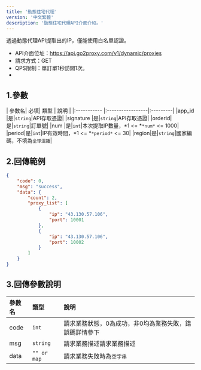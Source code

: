 ```yaml
---
title: '動態住宅代理'
version: '中文繁體'
description: '動態住宅代理API介面介紹。'
---
```


<Note>透過動態代理API提取出的IP，僅能使用白名單認證。</Note>

- API介面位址：https://api.go2proxy.com/v1/dynamic/proxies
- 請求方式：GET
- QPS限制：單訂單1秒訪問1次。
- 
## 1.參數
| 參數名| 必填| 類型   | 說明   |
|:-----------  |:-----------------|:---------|
|app_id |是|`string`|API存取憑證|
|signature |是|`string`|API存取憑證|
|orderid|是|`string`|訂單號|
|num |是|`int`|本次提取IP數量，*1 <= *`*num*` <= 1000|
|period|是|`int`|IP有效時間，*1 <= *`*period*` <= 30|
|region|是|`string`|國家編碼，不填為`全球混播`|

## 2.回傳範例
```json 
{
    "code": 0,
    "msg": "success",
    "data": {
        "count": 2,
        "proxy_list": [
            {
                "ip": "43.130.57.106",
                "port": 10001
            },
            {
                "ip": "43.130.57.106",
                "port": 10002
            }
        ]
    }
}
```
## 3.回傳參數說明
| 參數名| 類型  | 說明   |
|:-----------  |:-----------------|:---------|
|code |`int`|請求業務狀態，0為成功，非0均為業務失敗，錯誤碼詳情參下|
|msg |`string`|請求業務描述請求業務描述|
|data|`"" or map`|請求業務失敗時為`空字串`|